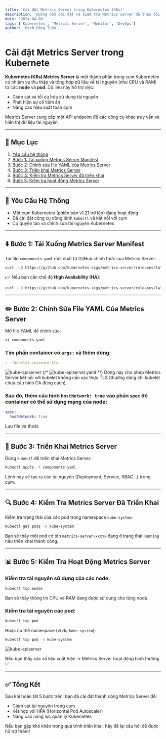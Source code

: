 ```yaml
---
title: 'Cài đặt Metrics Server trong Kubernetes (K8s)'
description: 'Hướng dẫn cài đặt và kiểm tra Metrics Server để theo dõi tài nguyên trong cụm Kubernetes'
date: '2024-04-08'
tags: ['Kubernetes', 'Metrics Server', 'Monitor', 'DevOps']
author: 'Bạch Đăng Tuấn'
---
```


# Cài đặt Metrics Server trong Kubernete

**Kubernetes (K8s) Metrics Server** là một thành phần trong cụm Kubernetes có nhiệm vụ thu thập và tổng hợp dữ liệu về tài nguyên (như CPU và RAM) từ các **node** và **pod**. Dữ liệu này hỗ trợ việc:

- Giám sát và tối ưu hóa sử dụng tài nguyên
- Phát hiện sự cố tiềm ẩn
- Nâng cao hiệu suất toàn cụm

Metrics Server cung cấp một API endpoint để các công cụ khác truy vấn và hiển thị dữ liệu tài nguyên.

---

## 📑 Mục Lục

1. [Yêu cầu hệ thống](#yeu-cau-he-thong)
2. [Bước 1: Tải xuống Metrics Server Manifest](#buoc-1-tai-xuong-metrics-server-manifest)
3. [Bước 2: Chỉnh sửa file YAML của Metrics Server](#buoc-2-chinh-sua-file-yaml-cua-metrics-server)
4. [Bước 3: Triển khai Metrics Server](#buoc-3-trien-khai-metrics-server)
5. [Bước 4: Kiểm tra Metrics Server đã triển khai](#buoc-4-kiem-tra-metrics-server-da-trien-khai)
6. [Bước 5: Kiểm tra hoạt động Metrics Server](#buoc-5-kiem-tra-hoat-dong-metrics-server)

---

<h2 id="yeu-cau-he-thong">🧰 Yêu Cầu Hệ Thống</h2>

- Một cụm Kubernetes (phiên bản v1.21 trở lên) đang hoạt động
- Đã cài đặt công cụ dòng lệnh `kubectl` và kết nối với cụm
- Có quyền tạo và chỉnh sửa tài nguyên Kubernetes

---

<h2 id="buoc-1-tai-xuong-metrics-server-manifest">⬇️ Bước 1: Tải Xuống Metrics Server Manifest</h2>

Tải file `components.yaml` mới nhất từ GitHub chính thức của Metrics Server:

```bash
curl -LO https://github.com/kubernetes-sigs/metrics-server/releases/latest/download/components.yaml
```

👉 Nếu bạn cần chế độ **High Availability (HA)**:

```bash
curl -LO https://github.com/kubernetes-sigs/metrics-server/releases/latest/download/high-availability-1.21+.yaml
```

---

<h2 id="buoc-2-chinh-sua-file-yaml-cua-metrics-server">
  ✏️ Bước 2: Chỉnh Sửa File YAML Của Metrics Server
</h2>

Mở file YAML để chỉnh sửa:

```bash
vi components.yaml
```

### Tìm phần container có `args:` và thêm dòng:

```yaml
- --kubelet-insecure-tls
```

![kube-apiserver](/static/images/metricsserver.png)
{/* ![kube-apiserver.yaml](https://github.githubassets.com/images/modules/logos_page/GitHub-Mark.png) */}
Dòng này cho phép Metrics Server kết nối với kubelet không cần xác thực TLS (thường dùng khi kubelet chưa cấu hình CA đúng cách).

### Sau đó, thêm cấu hình `hostNetwork: true` vào phần `spec` để container có thể sử dụng mạng của node:

```yaml
spec:
  hostNetwork: true
```

Lưu file và thoát.

---

<h2 id="buoc-3-trien-khai-metrics-server">🚀 Bước 3: Triển Khai Metrics Server</h2>

Dùng `kubectl` để triển khai Metrics Server:

```bash
kubectl apply -f components.yaml
```

Lệnh này sẽ tạo ra các tài nguyên (Deployment, Service, RBAC…) trong cụm.

---

<h2 id="buoc-4-kiem-tra-metrics-server-da-trien-khai">
  🔍 Bước 4: Kiểm Tra Metrics Server Đã Triển Khai
</h2>

Kiểm tra trạng thái của các pod trong namespace `kube-system`:

```bash
kubectl get pods -n kube-system
```

Bạn sẽ thấy một pod có tên `metrics-server-xxxxx` đang ở trạng thái `Running` nếu triển khai thành công.

---

<h2 id="buoc-5-kiem-tra-hoat-dong-metrics-server">📊 Bước 5: Kiểm Tra Hoạt Động Metrics Server</h2>

### Kiểm tra tài nguyên sử dụng của các node:

```bash
kubectl top nodes
```

Bạn sẽ thấy thông tin CPU và RAM đang được sử dụng cho từng node.

### Kiểm tra tài nguyên các pod:

```bash
kubectl top pod
```

Hoặc cụ thể namespace (ví dụ `kube-system`):

```bash
kubectl top pod -n kube-system
```

![kube-apiserver](/static/images/Metrics-Server-Pods-Status-Kube-System.webp)

Nếu bạn thấy các số liệu xuất hiện → Metrics Server hoạt động bình thường ✅

---

## ✅ Tổng Kết

Sau khi hoàn tất 5 bước trên, bạn đã cài đặt thành công Metrics Server để:

- Giám sát tài nguyên trong cụm
- Kết hợp với HPA (Horizontal Pod Autoscaler)
- Nâng cao năng lực quản lý Kubernetes

Nếu bạn gặp khó khăn trong quá trình triển khai, hãy để lại câu hỏi để được hỗ trợ thêm!

